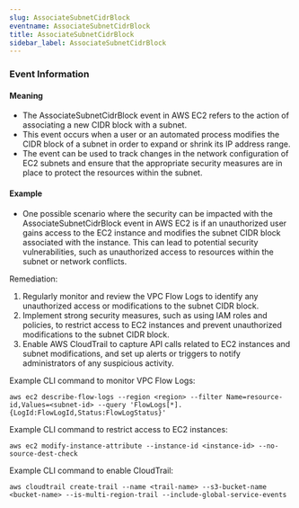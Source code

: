 ```yaml
--- 
slug: AssociateSubnetCidrBlock
eventname: AssociateSubnetCidrBlock
title: AssociateSubnetCidrBlock
sidebar_label: AssociateSubnetCidrBlock
---
```

                       


### Event Information

#### Meaning

- The AssociateSubnetCidrBlock event in AWS EC2 refers to the action of associating a new CIDR block with a subnet.
- This event occurs when a user or an automated process modifies the CIDR block of a subnet in order to expand or shrink its IP address range.
- The event can be used to track changes in the network configuration of EC2 subnets and ensure that the appropriate security measures are in place to protect the resources within the subnet.

#### Example

- One possible scenario where the security can be impacted with the AssociateSubnetCidrBlock event in AWS EC2 is if an unauthorized user gains access to the EC2 instance and modifies the subnet CIDR block associated with the instance. This can lead to potential security vulnerabilities, such as unauthorized access to resources within the subnet or network conflicts.

Remediation:
1. Regularly monitor and review the VPC Flow Logs to identify any unauthorized access or modifications to the subnet CIDR block.
2. Implement strong security measures, such as using IAM roles and policies, to restrict access to EC2 instances and prevent unauthorized modifications to the subnet CIDR block.
3. Enable AWS CloudTrail to capture API calls related to EC2 instances and subnet modifications, and set up alerts or triggers to notify administrators of any suspicious activity.

Example CLI command to monitor VPC Flow Logs:
```
aws ec2 describe-flow-logs --region <region> --filter Name=resource-id,Values=<subnet-id> --query 'FlowLogs[*].{LogId:FlowLogId,Status:FlowLogStatus}'
```

Example CLI command to restrict access to EC2 instances:
```
aws ec2 modify-instance-attribute --instance-id <instance-id> --no-source-dest-check
```

Example CLI command to enable CloudTrail:
```
aws cloudtrail create-trail --name <trail-name> --s3-bucket-name <bucket-name> --is-multi-region-trail --include-global-service-events
```

 